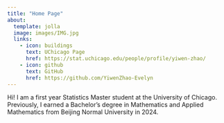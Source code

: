 ```yaml
---
title: "Home Page"
about:
  template: jolla
  image: images/IMG.jpg
  links:
    - icon: buildings
      text: UChicago Page
      href: https://stat.uchicago.edu/people/profile/yiwen-zhao/
    - icon: github
      text: GitHub
      href: https://github.com/YiwenZhao-Evelyn
---
```


Hi! I am a first year Statistics Master student at the University of Chicago. Previously, I earned a Bachelor's degree in Mathematics and Applied Mathematics from Beijing Normal University in 2024.